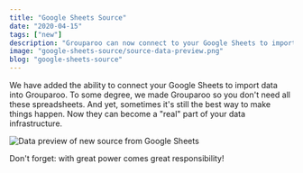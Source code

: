 ```yaml
---
title: "Google Sheets Source"
date: "2020-04-15"
tags: ["new"]
description: "Grouparoo can now connect to your Google Sheets to import data."
image: "google-sheets-source/source-data-preview.png"
blog: "google-sheets-source"
---
```


We have added the ability to connect your Google Sheets to import data into Grouparoo. To some degree, we made Grouparoo so you don't need all these spreadsheets. And yet, sometimes it's still the best way to make things happen. Now they can become a "real" part of your data infrastructure.

<Image
  unsized
  maxHeight={300}
  alt="Data preview of new source from Google Sheets"
  src="google-sheets-source/source-data-preview.png"
/>

Don't forget: with great power comes great responsibility!
